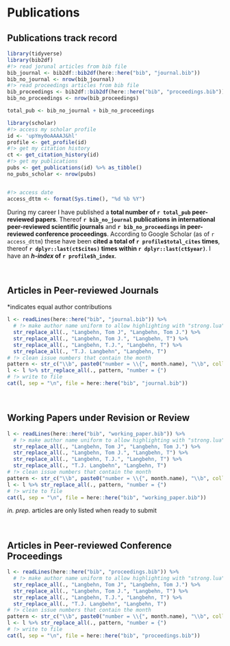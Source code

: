 # Publications

## Publications track record
```r
library(tidyverse)
library(bib2df)
#!> read jorunal articles from bib file
bib_journal <- bib2df::bib2df(here::here("bib", "journal.bib"))
bib_no_journal <- nrow(bib_journal)
#!> read proceedings articles from bib file
bib_proceedings <- bib2df::bib2df(here::here("bib", "proceedings.bib"))
bib_no_proceedings <- nrow(bib_proceedings)

total_pub <- bib_no_journal + bib_no_proceedings

library(scholar)
#!> access my scholar profile
id <- 'upYmy0oAAAAJ&hl'
profile <- get_profile(id)
#!> get my citation history
ct <- get_citation_history(id)
#!> get my publications
pubs <- get_publications(id) %>% as_tibble()
no_pubs_scholar <- nrow(pubs)


#!> access date
access_dttm <- format(Sys.time(), "%d %b %Y")

```

During my career I have published a **total number of `r total_pub` peer-reviewed papers**. Thereof **`r bib_no_journal` publications in international peer-reviewed scientific journals** and **`r bib_no_proceedings` in peer-reviewed conference proceedings**. According to Google Scholar (as of `r access_dttm`) these have been **cited a total of `r profile$total_cites` times**, thereof **`r dplyr::last(ct$cites)` times within `r dplyr::last(ct$year)`**.  I have an **_h-index_ of `r profile$h_index`**.

&nbsp;
&nbsp;

## Articles in Peer-reviewed Journals
*indicates equal author contributions

```r
l <- readLines(here::here("bib", "journal.bib")) %>%
  # !> make author name uniform to allow highlighting with "strong.lua"
  str_replace_all(., "Langbehn, Tom J", "Langbehn, Tom J.") %>%
  str_replace_all(., "Langbehn, Tom J.", "Langbehn, T") %>%
  str_replace_all(., "Langbehn, T.J.", "Langbehn, T") %>%
  str_replace_all(., "T.J. Langbehn", "Langbehn, T")
# !> clean issue numbers that contain the month
pattern <- str_c("\\b", paste0("number = \\{", month.name), "\\b", collapse = "|")
l <- l %>% str_replace_all(., pattern, "number = {")
# !> write to file
cat(l, sep = "\n", file = here::here("bib", "journal.bib"))
```

\begingroup
\setlength{\parindent}{-0.5in}
\setlength{\leftskip}{0.5in}

::: {#refs_journals}
:::

\endgroup



&nbsp;

## Working Papers under Revision or Review
```r
l <- readLines(here::here("bib", "working_paper.bib")) %>%
  # !> make author name uniform to allow highlighting with "strong.lua"
  str_replace_all(., "Langbehn, Tom J", "Langbehn, Tom J.") %>%
  str_replace_all(., "Langbehn, Tom J.", "Langbehn, T") %>%
  str_replace_all(., "Langbehn, T.J.", "Langbehn, T") %>%
  str_replace_all(., "T.J. Langbehn", "Langbehn, T")
# !> clean issue numbers that contain the month
pattern <- str_c("\\b", paste0("number = \\{", month.name), "\\b", collapse = "|")
l <- l %>% str_replace_all(., pattern, "number = {")
# !> write to file
cat(l, sep = "\n", file = here::here("bib", "working_paper.bib"))
```

*in. prep.*  articles are only listed when ready to submit

\begingroup
\setlength{\parindent}{-0.5in}
\setlength{\leftskip}{0.5in}

::: {#refs_working_paper}
:::

\endgroup

&nbsp;

## Articles in Peer-reviewed Conference Proceedings
```r
l <- readLines(here::here("bib", "proceedings.bib")) %>%
  # !> make author name uniform to allow highlighting with "strong.lua"
  str_replace_all(., "Langbehn, Tom J", "Langbehn, Tom J.") %>%
  str_replace_all(., "Langbehn, Tom J.", "Langbehn, T") %>%
  str_replace_all(., "Langbehn, T.J.", "Langbehn, T") %>%
  str_replace_all(., "T.J. Langbehn", "Langbehn, T")
# !> clean issue numbers that contain the month
pattern <- str_c("\\b", paste0("number = \\{", month.name), "\\b", collapse = "|")
l <- l %>% str_replace_all(., pattern, "number = {")
# !> write to file
cat(l, sep = "\n", file = here::here("bib", "proceedings.bib"))
```

\begingroup
\setlength{\parindent}{-0.5in}
\setlength{\leftskip}{0.5in}

::: {#refs_proceedings}
:::

\endgroup


